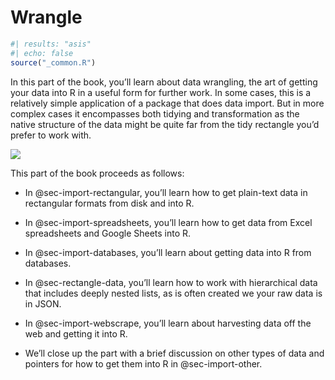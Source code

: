 # Wrangle {#sec-import-intro .unnumbered}

```r
#| results: "asis"
#| echo: false
source("_common.R")
```

In this part of the book, you'll learn about data wrangling, the art of getting your data into R in a useful form for further work.
In some cases, this is a relatively simple application of a package that does data import.
But in more complex cases it encompasses both tidying and transformation as the native structure of the data might be quite far from the tidy rectangle you'd prefer to work with.

![](diagrams/data-science-wrangle.png)

This part of the book proceeds as follows:

-   In @sec-import-rectangular, you'll learn how to get plain-text data in rectangular formats from disk and into R.

-   In @sec-import-spreadsheets, you'll learn how to get data from Excel spreadsheets and Google Sheets into R.

-   In @sec-import-databases, you'll learn about getting data into R from databases.

-   In @sec-rectangle-data, you'll learn how to work with hierarchical data that includes deeply nested lists, as is often created we your raw data is in JSON.

-   In @sec-import-webscrape, you'll learn about harvesting data off the web and getting it into R.

-   We'll close up the part with a brief discussion on other types of data and pointers for how to get them into R in @sec-import-other.
